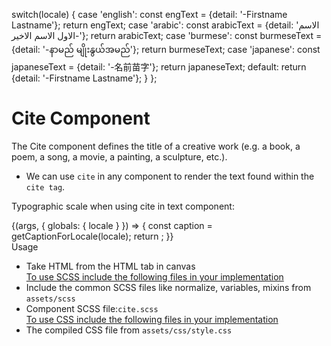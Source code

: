 
  switch(locale) {
    case 'english': const engText = {detail: '-Firstname Lastname'}; return engText;
    case 'arabic': const arabicText = {detail: 'الاسم الاول الاسم الاخير-'}; return arabicText;
    case 'burmese': const burmeseText = {detail: '-နာမည် မျိုးနွယ်အမည်'}; return burmeseText;
    case 'japanese': const japaneseText = {detail: '-名前苗字'}; return japaneseText;
    default:
      return {detail: '-Firstname Lastname'};
  }
};

<Meta title="Testing/Base Typography/Cite" component={Cite} />

<style>{`
  div#story--atoms-base-typography-cite--cite {
    box-shadow: 0 1px 8px rgb(0 0 0 / 15%);
    box-sizing: inherit;
    width: 100%;
    padding: 10px;   
  }
  .subheading {
    font-weight: 700;
    font-size: 18px;
    color: #666;
    letter-spacing: 1.5px;
    line-height: 24px;
    margin-bottom: 12px;
    margin-top: 40px;
  }  
`}</style>

# Cite Component
The Cite component defines the title of a creative work (e.g. a book, a poem, a song, a movie, a painting, a sculpture, etc.).
<ul>
  <li>We can use <code>cite</code> in any component to render the text found within the <code>cite tag</code>.</li>
</ul>

Typographic scale when using cite in text component:

<Story name="Cite">
  {(args, { globals: { locale } }) => {
    const caption = getCaptionForLocale(locale);
    return <Cite label={caption.detail} ></Cite>;
  }}
</Story>

<div className="subheading">Usage</div>
<ul>
  <li>Take HTML from the HTML tab in canvas</li>
  <u>To use SCSS include the following files in your implementation</u>
  <li>Include the common SCSS files like normalize, variables, mixins from <code>assets/scss</code></li>
  <li>Component SCSS file:<code>cite.scss</code></li>
  <u>To use CSS include the following files in your implementation</u>
  <li>The compiled CSS file from <code>assets/css/style.css</code></li>
</ul>
